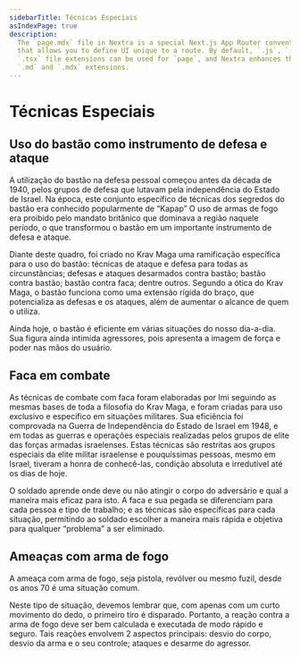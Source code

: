 ```yaml
---
sidebarTitle: Técnicas Especiais
asIndexPage: true
description:
  The `page.mdx` file in Nextra is a special Next.js App Router convention file
  that allows you to define UI unique to a route. By default, `.js`, `.jsx`, or
  `.tsx` file extensions can be used for `page`, and Nextra enhances them with
  `.md` and `.mdx` extensions.
---
```



# Técnicas Especiais

## Uso do bastão como instrumento de defesa e ataque

A utilização do bastão na defesa pessoal começou antes da década de 1940, pelos grupos de defesa que lutavam pela independência do Estado de Israel. Na época, este conjunto específico de técnicas dos segredos do bastão era conhecido popularmente de “Kapap” O uso de armas de fogo era proibido pelo mandato britânico que dominava a região naquele período, o que transformou o bastão em um importante instrumento de defesa e ataque.

Diante deste quadro, foi criado no Krav Maga uma ramificação específica para o uso do bastão: técnicas de ataque e defesa para todas as circunstâncias; defesas e ataques desarmados contra bastão; bastão contra bastão; bastão contra faca; dentre outros. Segundo a ótica do Krav Maga, o bastão funciona como uma extensão rígida do braço, que potencializa as defesas e os ataques, além de aumentar o alcance de quem o utiliza.

Ainda hoje, o bastão é eficiente em várias situações do nosso dia-a-dia. Sua figura ainda intimida agressores, pois apresenta a imagem de força e poder nas mãos do usuário.

<div className="carousel mx-auto mb-24 py-8">
  <Gallery>
    <GalleryItem src="/pt/images/home/galeria_1.jpg" title="" />
    <GalleryItem src="/pt/images/home/galeria_2.jpg" title="" />
    <GalleryItem src="/pt/images/home/galeria_3.jpg" title="" />
    <GalleryItem src="/pt/images/home/galeria_1.jpg" title="" />
    <GalleryItem src="/pt/images/home/galeria_2.jpg" title="" />
    <GalleryItem src="/pt/images/home/galeria_3.jpg" title="" />
  </Gallery>
</div>

## Faca em combate

As técnicas de combate com faca foram elaboradas por Imi seguindo as mesmas bases de toda a filosofia do Krav Maga, e foram criadas para uso exclusivo e específico em situações militares. Sua eficiência foi comprovada na Guerra de Independência do Estado de Israel em 1948, e em todas as guerras e operações especiais realizadas pelos grupos de elite das forças armadas israelenses. Estas técnicas são restritas aos grupos especiais da elite militar israelense e pouquíssimas pessoas, mesmo em Israel, tiveram a honra de conhecê-las, condição absoluta e irredutível até os dias de hoje.

O soldado aprende onde deve ou não atingir o corpo do adversário e qual a maneira mais eficaz para isto. A faca e sua pegada se diferenciam para cada pessoa e tipo de trabalho; e as técnicas são específicas para cada situação, permitindo ao soldado escolher a maneira mais rápida e objetiva para qualquer “problema” a ser eliminado.

## Ameaças com arma de fogo

A ameaça com arma de fogo, seja pistola, revólver ou mesmo fuzil, desde os anos 70 é uma situação comum.

Neste tipo de situação, devemos lembrar que, com apenas com um curto movimento do dedo, o primeiro tiro é disparado. Portanto, a reação contra a arma de fogo deve ser bem calculada e executada de modo rápido e seguro. Tais reações envolvem 2 aspectos principais: desvio do corpo, desvio da arma e o seu controle; ataques e desarme do agressor.
